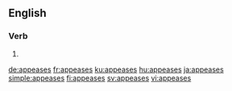 ==English==

===Verb===
{{head|en|verb form}}

# {{en-third-person singular of|appease}}

[[de:appeases]]
[[fr:appeases]]
[[ku:appeases]]
[[hu:appeases]]
[[ja:appeases]]
[[simple:appeases]]
[[fi:appeases]]
[[sv:appeases]]
[[vi:appeases]]